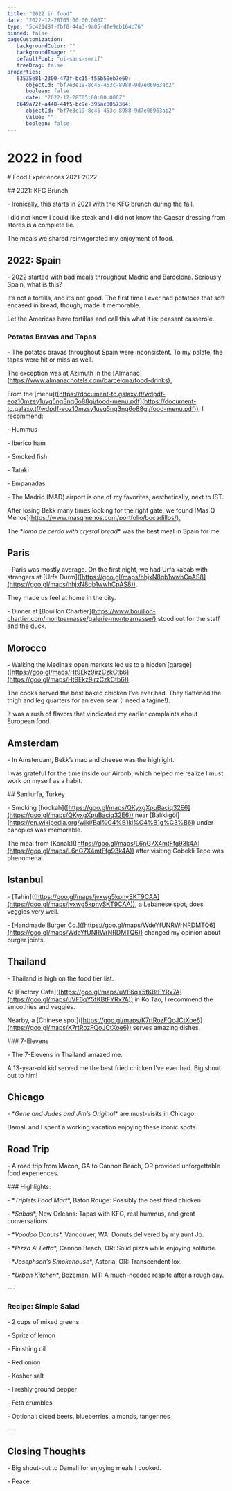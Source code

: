 ```yaml
---
title: "2022 in food"
date: "2022-12-28T05:00:00.000Z"
type: "5c421d8f-fbf0-44a3-9a05-dfe9eb164c76"
pinned: false
pageCustomization: 
   backgroundColor: ""
   backgroundImage: ""
   defaultFont: "ui-sans-serif"
   freeDrag: false
properties: 
   63535e81-2300-473f-bc15-f55b50eb7e60: 
      objectId: "bf7e3e19-8c45-453c-8988-9d7e06963ab2"
      boolean: false
      date: "2022-12-28T05:00:00.000Z"
   8649a72f-a448-44f5-bc9e-395ac8057364: 
      objectId: "bf7e3e19-8c45-453c-8988-9d7e06963ab2"
      value: ""
      boolean: false
---
```


# 2022 in food

\# Food Experiences 2021-2022

\## 2021: KFG Brunch

\- Ironically, this starts in 2021 with the KFG brunch during the fall.

I did not know I could like steak and I did not know the Caesar dressing from stores is a complete lie.

The meals we shared reinvigorated my enjoyment of food.

## 2022: Spain

\- 2022 started with bad meals throughout Madrid and Barcelona. Seriously Spain, what is this?

It’s not a tortilla, and it’s not good. The first time I ever had potatoes that soft encased in bread, though, made it memorable.

Let the Americas have tortillas and call this what it is: peasant casserole.

### Potatas Bravas and Tapas

\- The potatas bravas throughout Spain were inconsistent. To my palate, the tapas were hit or miss as well.

The exception was at Azimuth in the \[Almanac\]([https://www.almanachotels.com/barcelona/food-drinks).](https://www.almanachotels.com/barcelona/food-drinks\).)

From the \[menu\]([https://document-tc.galaxy.tf/wdpdf-eoz10mzsy1uyq5ng3ng6o88gj/food-menu.pdf](https://document-tc.galaxy.tf/wdpdf-eoz10mzsy1uyq5ng3ng6o88gj/food-menu.pdf)), I recommend:

\- Hummus

\- Iberico ham

\- Smoked fish

\- Tataki

\- Empanadas

\- The Madrid (MAD) airport is one of my favorites, aesthetically, next to IST.

After losing Bekk many times looking for the right gate, we found \[Mas Q Menos\]([https://www.masqmenos.com/portfolio/bocadillos/).](https://www.masqmenos.com/portfolio/bocadillos/\).)

The \*_lomo de cerdo with crystal bread_\* was the best meal in Spain for me.

## Paris

\- Paris was mostly average. On the first night, we had Urfa kabab with strangers at \[Urfa Durm\]([https://goo.gl/maps/hhjxN8qb1wwhCpAS8](https://goo.gl/maps/hhjxN8qb1wwhCpAS8)).

They made us feel at home in the city.

\- Dinner at \[Bouillon Chartier\]([https://www.bouillon-chartier.com/montparnasse/galerie-montparnasse/)](https://www.bouillon-chartier.com/montparnasse/galerie-montparnasse/\)) stood out for the staff and the duck.

## Morocco

\- Walking the Medina’s open markets led us to a hidden \[garage\]([https://goo.gl/maps/Ht9Ekz9irzCzkCtb6](https://goo.gl/maps/Ht9Ekz9irzCzkCtb6)).

The cooks served the best baked chicken I’ve ever had. They flattened the thigh and leg quarters for an even sear (I need a tagine!).

It was a rush of flavors that vindicated my earlier complaints about European food.

## Amsterdam

\- In Amsterdam, Bekk’s mac and cheese was the highlight.

I was grateful for the time inside our Airbnb, which helped me realize I must work on myself as a habit.

\## Sanliurfa, Turkey

\- Smoking \[hookah\]([https://goo.gl/maps/QKyxgXpuBaciq32E6](https://goo.gl/maps/QKyxgXpuBaciq32E6)) near \[Balıklıgöl\]([https://en.wikipedia.org/wiki/Bal%C4%B1kl%C4%B1g%C3%B6l)](https://en.wikipedia.org/wiki/Bal%C4%B1kl%C4%B1g%C3%B6l\)) under canopies was memorable.

The meal from \[Konak\]([https://goo.gl/maps/L6nG7X4mtFfg93k4A](https://goo.gl/maps/L6nG7X4mtFfg93k4A)) after visiting Gobekli Tepe was phenomenal.

## Istanbul

\- \[Tahin\]([https://goo.gl/maps/jvxwg5kpnySKT9CAA](https://goo.gl/maps/jvxwg5kpnySKT9CAA)), a Lebanese spot, does veggies very well.

\- \[Handmade Burger Co.\]([https://goo.gl/maps/WdeYfUNRWrNRDMTQ6](https://goo.gl/maps/WdeYfUNRWrNRDMTQ6)) changed my opinion about burger joints.

## Thailand

\- Thailand is high on the food tier list.

At \[Factory Cafe\]([https://goo.gl/maps/uVF6qY5fKBtFYRx7A](https://goo.gl/maps/uVF6qY5fKBtFYRx7A)) in Ko Tao, I recommend the smoothies and veggies.

Nearby, a \[Chinese spot\]([https://goo.gl/maps/K7rtRozFQoJCtXoe6](https://goo.gl/maps/K7rtRozFQoJCtXoe6)) serves amazing dishes.

\### 7-Elevens

\- The 7-Elevens in Thailand amazed me.

A 13-year-old kid served me the best fried chicken I’ve ever had. Big shout out to him!

## Chicago

\- \*_Gene and Judes and Jim’s Original_\* are must-visits in Chicago.

Damali and I spent a working vacation enjoying these iconic spots.

## Road Trip

\- A road trip from Macon, GA to Cannon Beach, OR provided unforgettable food experiences.

\### Highlights:

\- \*_Triplets Food Mart_\*, Baton Rouge: Possibly the best fried chicken.

\- \*_Sabas_\*, New Orleans: Tapas with KFG, real hummus, and great conversations.

\- \*_Voodoo Donuts_\*, Vancouver, WA: Donuts delivered by my aunt Jo.

\- \*_Pizza A’ Fetta_\*, Cannon Beach, OR: Solid pizza while enjoying solitude.

\- \*_Josephson’s Smokehouse_\*, Astoria, OR: Transcendent lox.

\- \*_Urban Kitchen_\*, Bozeman, MT: A much-needed respite after a rough day.

\---

### Recipe: Simple Salad

\- 2 cups of mixed greens

\- Spritz of lemon

\- Finishing oil

\- Red onion

\- Kosher salt

\- Freshly ground pepper

\- Feta crumbles

\- Optional: diced beets, blueberries, almonds, tangerines

\---

## Closing Thoughts

\- Big shout-out to Damali for enjoying meals I cooked.

\- Peace.

